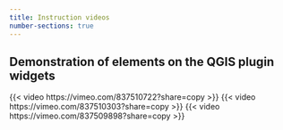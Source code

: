 ```yaml
---
title: Instruction videos
number-sections: true
---
```


## Demonstration of elements on the QGIS plugin widgets

{{< video https://vimeo.com/837510722?share=copy >}}
{{< video https://vimeo.com/837510303?share=copy >}}
{{< video https://vimeo.com/837509898?share=copy >}}
